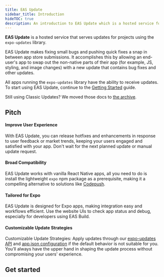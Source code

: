 ```yaml
---
title: EAS Update
sidebar_title: Introduction
hideTOC: true
description: An introduction to EAS Update which is a hosted service for projects using the expo-updates library.
---
```



**EAS Update** is a hosted service that serves updates for projects using the `expo-updates` library.

EAS Update makes fixing small bugs and pushing quick fixes a snap in between app store submissions. It accomplishes this by allowing an end-user's app to swap out the non-native parts of their app (for example, JS, styling, and image changes) with a new update that contains bug fixes and other updates.

All apps running the `expo-updates` library have the ability to receive updates. To start using EAS Update, continue to the [Getting Started](/eas-update/getting-started.mdx) guide.

Still using Classic Updates? We moved those docs to [the archive](/archive/classic-updates/introduction).

## Pitch

#### Improve User Experience

With EAS Update, you can release hotfixes and enhancements in response to user feedback or market trends, keeping your users engaged and satisfied with your app. Don't wait for the next planned update or manual update request.

#### Broad Compatibility

EAS Update works with vanilla React Native apps, all you need to do is install the lightweight `expo` npm package as a prerequisite, making it a compelling alternative to solutions like [Codepush](/eas-update/codepush).

#### Tailored for Expo

EAS Update is designed for Expo apps, making integration easy and workflows efficient. Use the website UIs to check app status and debug, especially for developers using EAS Build.

#### Customizable Update Strategies

Customizable Update Strategies: Apply updates through our [expo-updates API](/versions/latest/sdk/updates) and [app.json configuration](/versions/latest/config/app/#updates) if the default behavior is not suitable for you. You’ll always have the upper hand in shaping the update process without compromising your users' experience.

## Get started

<BoxLink
  title="Creating your first update"
  description="Get started with EAS Update and use it in your project."
  href="/eas-update/getting-started"
/>

<BoxLink
  title="Use GitHub Actions"
  description="Publish an update and preview with a QR code after a commit."
  href="/eas-update/github-actions"
/>

<BoxLink
  title="Develop faster"
  description="View your teammate's changes with EAS Update."
  href="/eas-update/develop-faster"
/>
